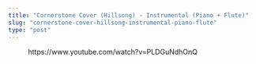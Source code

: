 ```yaml
---
title: "Cornerstone Cover (Hillsong) - Instrumental (Piano + Flute)"
slug: "cornerstone-cover-hillsong-instrumental-piano-flute"
type: "post"
---
```


<!-- wp:embed {"url":"https://www.youtube.com/watch?v=PLDGuNdhOnQ","type":"video","providerNameSlug":"youtube","responsive":true,"className":"wp-embed-aspect-16-9 wp-has-aspect-ratio"} -->
<figure class="wp-block-embed is-type-video is-provider-youtube wp-block-embed-youtube wp-embed-aspect-16-9 wp-has-aspect-ratio"><div class="wp-block-embed__wrapper">
https://www.youtube.com/watch?v=PLDGuNdhOnQ
</div></figure>
<!-- /wp:embed -->